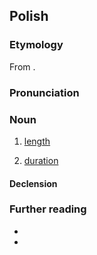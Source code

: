 ==Polish==
{{wp|lang=pl}}

===Etymology===
From {{af|pl|długi|-ość}}.

===Pronunciation===
{{pl-p|a=Pl-długość.ogg}}

===Noun===
{{pl-noun|f}}

# [[length]]
#: {{uxi|pl|'''Długość''' stołu wynosi 150 cm.|The '''length''' of the table is 150 cm.}}
# [[duration]]

====Declension====
{{pl-decl-noun-f}}

===Further reading===
* {{R:pl:WSJP}}
* {{R:pl:PWN}}

{{C|pl|Size|Time}}